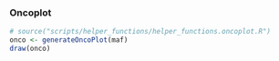 
### Oncoplot
``` r
# source("scripts/helper_functions/helper_functions.oncoplot.R")
onco <- generateOncoPlot(maf)
draw(onco)
```
